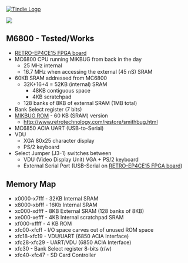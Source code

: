 <a href="https://www.tindie.com/products/land_boards/retrocomputer-fpga-card-pcb-only/" >
<img src="http://land-boards.com/tindie/tindie-larges-v2.png" alt="Tindie Logo">
</img></a> 

<img src="http://land-boards.com/blwiki/images/8/8f/RETRO-EP4CE15-REV4-BLACK-P1464-720PX.jpg"></img>

== M6800 - Tested/Works ==

* [http://land-boards.com/blwiki/index.php?title=RETRO-EP4CE15 RETRO-EP4CE15 FPGA board]
* MC6800 CPU running MIKBUG from back in the day
** 25 MHz internal
** 16.7 MHz when accessing the external (45 nS) SRAM
* 60KB SRAM addressed from MC6800
**	32K+16+4 = 52KB (internal) SRAM
*** 48KB contiguous space
*** 4KB scratchpad
** 128 banks of 8KB of external SRAM (1MB total)
* Bank Select register (7 bits)
* [https://github.com/douggilliland/Retro-Computers/blob/master/6800/Mikbug/mikbug20.pdf MIKBUG ROM] - 60 KB (SRAM) version
** http://www.retrotechnology.com/restore/smithbug.html
*  MC6850 ACIA UART (USB-to-Serial)
* VDU
** XGA 80x25 character display
** PS/2 keyboard
*  Select Jumper (J3-1) switches between
** VDU (Video Display Unit) VGA + PS/2 keyboard
** External Serial Port (USB-Serial on [http://land-boards.com/blwiki/index.php?title=RETRO-EP4CE15 RETRO-EP4CE15 FPGA board])

==	Memory Map==

* x0000-x7fff - 32KB Internal SRAM
* x8000-xbfff - 16Kb Internal SRAM
* xc000-xdfff - 8KB External SRAM (128 banks of 8KB)
* xe000-xefff - 4KB Internal scratchpad SRAM
* xf000-xffff - 4 KB ROM
* xfc00-xfcff - I/O space carves out of unused ROM space
* xfc18-xfc19 - VDU/UART (6850 ACIA Interface)
* xfc28-xfc29 - UART/VDU (6850 ACIA Interface)
* xfc30 - Bank Select register 8-bits (r/w)
* xfc40-xfc47 - SD Card Controller

